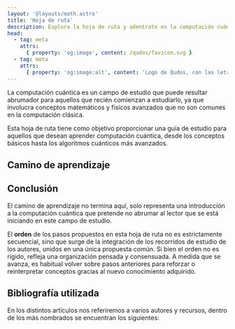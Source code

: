 ```yaml
---
layout: '@layouts/math.astro'
title: 'Hoja de ruta'
description: Explora la hoja de ruta y adentrate en la computación cuántica de una forma autodidacta.
head:
  - tag: meta
    attrs:
      { property: 'og:image', content: /qudos/favicon.svg }
  - tag: meta
    attrs:
      { property: 'og:image:alt', content: 'Logo de Qudos, con las letras Q y 2' }
---
```



<style>
  {`
    .flex-center{
        display:flex;
        justify-content:start;
        align-items:center;
        gap: 0.5rem;
    }
    .no-decoration{
        text-decoration:none;
    }
    `}
</style>

La computación cuántica es un campo de estudio que puede resultar abrumador
para aquellos que recién comienzan a estudiarlo, ya que involucra conceptos
matemáticos y físicos avanzados que no son comunes en la computación clásica.

Esta hoja de ruta tiene como objetivo proporcionar una guía de estudio para
aquellos que desean aprender computación cuántica, desde los conceptos básicos
hasta los algoritmos cuánticos más avanzados.

## Camino de aprendizaje

<Roadmap />

## Conclusión 

El camino de aprendizaje no termina aquí, solo representa una introducción a la computación cuántica que pretende no abrumar al lector que se está iniciando en este campo de estudio.

El <strong>orden</strong> de los pasos propuestos en esta hoja de ruta no es estrictamente secuencial, sino que surge de la integración de los recorridos de estudio de los autores, unidos en una única propuesta común. Si bien el orden no es rígido, refleja una organización pensada y consensuada.  A medida que se avanza, es habitual volver sobre pasos anteriores para reforzar o reinterpretar conceptos gracias al nuevo conocimiento adquirido.

## Bibliografía utilizada

En los distintos artículos nos referiremos a varios autores y recursos, dentro de los más nombrados se encuentran los siguientes:

<BibItem id="wong" rate="r" />
<BibItem id="oreilly" rate="a" />
<BibItem id="nielsen" rate="a" />
<BibItem id="soarComplete" rate="r" />
<BibItem id="qiskitComplete" rate="r" />

